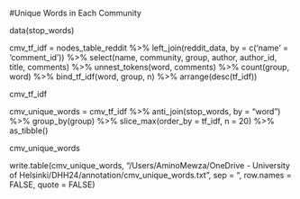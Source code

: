 #Unique Words in Each Community

data(stop_words)

cmv_tf_idf = nodes_table_reddit %>%
  left_join(reddit_data, by = c('name' = 'comment_id')) %>%
  select(name, community, group, author, author_id, title, comments) %>%
  unnest_tokens(word, comments) %>%
  count(group, word) %>%
  bind_tf_idf(word, group, n) %>%
  arrange(desc(tf_idf))

cmv_tf_idf

cmv_unique_words = cmv_tf_idf %>% 
  anti_join(stop_words, by = "word") %>%
  group_by(group) %>%
  slice_max(order_by = tf_idf, n = 20) %>%
  as_tibble()

cmv_unique_words

write.table(cmv_unique_words, "/Users/AminoMewza/OneDrive - University of Helsinki/DHH24/annotation/cmv_unique_words.txt", sep = "\t", row.names = FALSE, quote = FALSE)
